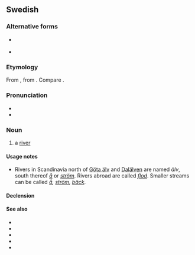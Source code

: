 {{also|alv|ALV|alv.}}
==Swedish==

===Alternative forms===
* {{l|sv|älf}} {{q|obsolete since 1906}}
* {{l|sv|elf}} {{q|obsolete since 1889}}

===Etymology===
From {{der|sv|non|elfr}}, from {{der|sv|gem-pro|*albī||river}}. Compare {{cog|nb|elv}}.

===Pronunciation===
* {{IPA|sv|/ˈɛlv/}}
* {{audio|sv|Sv-en älv.ogg|Audio}}

===Noun===
{{sv-noun|c}}

# a [[river]]

====Usage notes====
* Rivers in Scandinavia north of [[Göta älv]] and [[Dalälven]] are named ''älv'', south thereof ''[[å]]'' or ''[[ström]]''. Rivers abroad are called ''[[flod]]''. Smaller streams can be called ''[[å]], [[ström]], [[bäck]]''.

====Declension====
{{sv-infl-noun-c-ar}}

====See also====
* {{l|sv|å}}
* {{l|sv|älva}}
* {{l|sv|elva}}
* {{l|sv|flod}}
* {{l|sv|ström}}